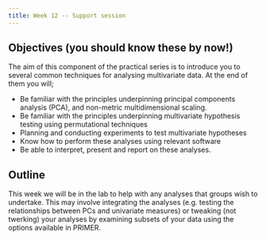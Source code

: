 ```yaml
---
title: Week 12 -- Support session
---
```


:::{.callout-tip appearance="simple"}
## Objectives (you should know these by now!)
The aim of this component of the practical series is to introduce you to several common techniques for analysing multivariate data. At the end of them you will;

- Be familiar with the principles underpinning principal components analysis (PCA), and non-metric multidimensional scaling.
- Be familiar with the principles underpinning multivariate hypothesis testing using permutational techniques
- Planning and conducting experiments to test multivariate hypotheses
- Know how to perform these analyses using relevant software
- Be able to interpret, present and report on these analyses. 
:::

## Outline

This week we will be in the lab to help with any analyses that groups wish to undertake. This may involve integrating the analyses (e.g. testing the relationships between PCs and univariate measures) or tweaking (not twerking) your analyses by examining subsets of your data using the options available in PRIMER.

